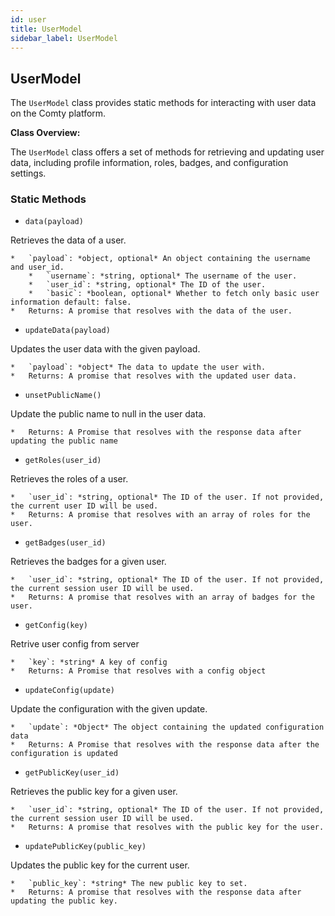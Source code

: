 ```yaml
---
id: user
title: UserModel
sidebar_label: UserModel
---
```


## UserModel

The `UserModel` class provides static methods for interacting with user data on the Comty platform.

**Class Overview:**

The `UserModel` class offers a set of methods for retrieving and updating user data, including profile information, roles, badges, and configuration settings.

### Static Methods

*   `data(payload)`

Retrieves the data of a user.

    *   `payload`: *object, optional* An object containing the username and user_id.
        *   `username`: *string, optional* The username of the user.
        *   `user_id`: *string, optional* The ID of the user.
        *   `basic`: *boolean, optional* Whether to fetch only basic user information default: false.
    *   Returns: A promise that resolves with the data of the user.

*   `updateData(payload)`

Updates the user data with the given payload.

    *   `payload`: *object* The data to update the user with.
    *   Returns: A promise that resolves with the updated user data.

*   `unsetPublicName()`

Update the public name to null in the user data.

    *   Returns: A Promise that resolves with the response data after updating the public name

*   `getRoles(user_id)`

Retrieves the roles of a user.

    *   `user_id`: *string, optional* The ID of the user. If not provided, the current user ID will be used.
    *   Returns: A promise that resolves with an array of roles for the user.

*   `getBadges(user_id)`

Retrieves the badges for a given user.

    *   `user_id`: *string, optional* The ID of the user. If not provided, the current session user ID will be used.
    *   Returns: A promise that resolves with an array of badges for the user.

*   `getConfig(key)`

Retrive user config from server

    *   `key`: *string* A key of config
    *   Returns: A Promise that resolves with a config object

*   `updateConfig(update)`

Update the configuration with the given update.

    *   `update`: *Object* The object containing the updated configuration data
    *   Returns: A Promise that resolves with the response data after the configuration is updated

*   `getPublicKey(user_id)`

Retrieves the public key for a given user.

    *   `user_id`: *string, optional* The ID of the user. If not provided, the current session user ID will be used.
    *   Returns: A promise that resolves with the public key for the user.

*   `updatePublicKey(public_key)`

Updates the public key for the current user.

    *   `public_key`: *string* The new public key to set.
    *   Returns: A promise that resolves with the response data after updating the public key.
